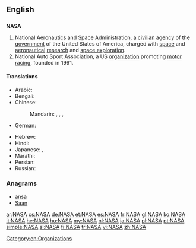 {{also|nasa|näsa}}
==English==

==={{acronym}}===
{{wikipedia|NASA}}
'''NASA'''

# National Aeronautics and Space Administration, a [[civilian]] [[agency]] of the [[government]] of the United States of America, charged with [[space]] and [[aeronautical]] [[research]] and [[space exploration]].
# National Auto Sport Association, a US [[organization]] promoting [[motor racing]], founded in 1991.

====Translations====
{{trans-top|National Aeronautics and Space Administration}}
* Arabic: {{t-|ar|ناسا|f|tr=naasa}}
* Bengali: {{t-|bn|নাসা|tr=nāsā|sc=Beng}}
* Chinese:
*: Mandarin: {{t|cmn|美國國家航空航天局|sc=Hani}}, {{t|cmn|美国国家航空航天局|tr=Měiguó guójiā hángkōng hángtiānjú|sc=Hani}}, {{qualifier|Taiwan}} {{t|cmn|美國國家航空暨太空總署|sc=Hani}}, {{t|cmn|美国国家航空暨太空总署|tr=Měiguó guójiā hángkōng jì tàikōng zǒngshǔ|sc=Hani}}
* German: {{t+|de|NASA|f}}
{{trans-mid}}
* Hebrew: {{t-|he|אס"א}}
* Hindi: {{t-|hi|नासा|tr=nāsā}}
* Japanese: {{t-|ja|米航空宇宙局|tr=べいこうくううちゅうきょく, Bei kōkū uchū-kyoku}}, {{t-|ja|アメリカ航空宇宙局|tr=あめりかこうくううちゅうきょく, Amerika-kōkū-uchūkyoku}}
* Marathi: {{t-|mr|नासा|tr=nāsā|sc=Deva}}
* Persian: {{t-|fa|ناسا|tr=nâsâ}}
* Russian: {{t-|ru|НАСА|f|n|tr=NÁSA}}
{{trans-bottom}}

===Anagrams===
* [[ansa#English|ansa]]
* [[Saan#English|Saan]]

[[Category:en:Organizations]]

[[ar:NASA]]
[[cs:NASA]]
[[de:NASA]]
[[et:NASA]]
[[es:NASA]]
[[fr:NASA]]
[[gl:NASA]]
[[ko:NASA]]
[[it:NASA]]
[[he:NASA]]
[[hu:NASA]]
[[my:NASA]]
[[nl:NASA]]
[[ja:NASA]]
[[pl:NASA]]
[[pt:NASA]]
[[simple:NASA]]
[[sl:NASA]]
[[fi:NASA]]
[[tr:NASA]]
[[vi:NASA]]
[[zh:NASA]]